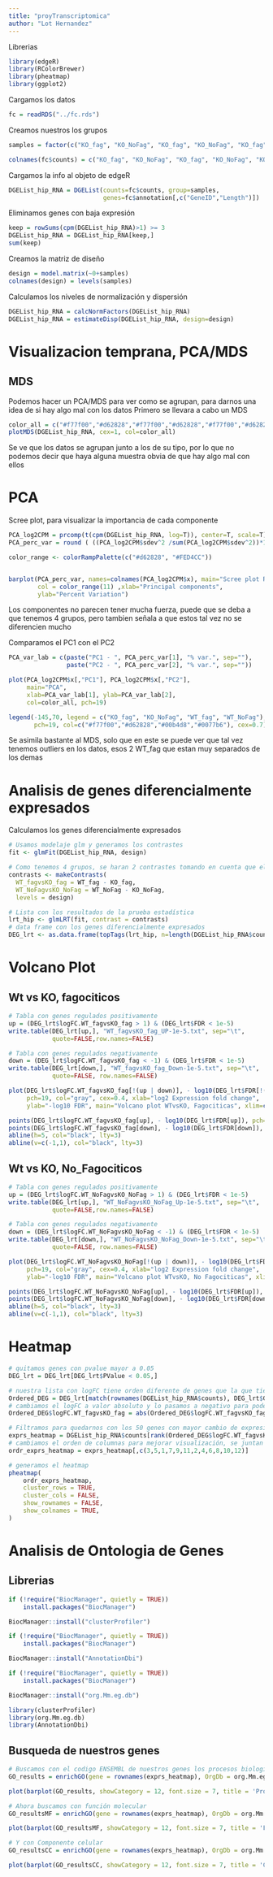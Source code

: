 ```yaml
---
title: "proyTranscriptomica"
author: "Lot Hernandez"
---
```


Librerias
```r
library(edgeR)
library(RColorBrewer)
library(pheatmap)
library(ggplot2)
```

Cargamos los datos
```r
fc = readRDS("../fc.rds")
```

Creamos nuestros los grupos
```r
samples = factor(c("KO_fag", "KO_NoFag", "KO_fag", "KO_NoFag", "KO_fag", "KO_NoFag", "WT_fag", "WT_NoFag", "WT_fag", "WT_NoFag", "WT_fag", "WT_NoFag"))

colnames(fc$counts) = c("KO_fag", "KO_NoFag", "KO_fag", "KO_NoFag", "KO_fag", "KO_NoFag", "WT_fag", "WT_NoFag", "WT_fag", "WT_NoFag", "WT_fag", "WT_NoFag")
```

Cargamos la info al objeto de edgeR
```r
DGEList_hip_RNA = DGEList(counts=fc$counts, group=samples,
                          genes=fc$annotation[,c("GeneID","Length")])
```

Eliminamos genes con baja expresión
```r
keep = rowSums(cpm(DGEList_hip_RNA)>1) >= 3
DGEList_hip_RNA = DGEList_hip_RNA[keep,]
sum(keep)
```

Creamos la matriz de diseño
```r
design = model.matrix(~0+samples)
colnames(design) = levels(samples)
```

Calculamos los niveles de normalización y dispersión
```r
DGEList_hip_RNA = calcNormFactors(DGEList_hip_RNA)
DGEList_hip_RNA = estimateDisp(DGEList_hip_RNA, design=design)
```

# Visualizacion temprana, PCA/MDS
## MDS
Podemos hacer un PCA/MDS para ver como se agrupan, para darnos una idea de si hay algo mal con los datos
Primero se llevara a cabo un MDS
```r
color_all = c("#f77f00","#d62828","#f77f00","#d62828","#f77f00","#d62828","#00b4d8","#0077b6","#00b4d8","#0077b6","#00b4d8","#0077b6")
plotMDS(DGEList_hip_RNA, cex=1, col=color_all)
```
Se ve que los datos se agrupan junto a los de su tipo, por lo que no podemos decir que haya alguna muestra obvia de que hay algo mal con ellos

# PCA
Scree plot, para visualizar la importancia de cada componente
```r
PCA_log2CPM = prcomp(t(cpm(DGEList_hip_RNA, log=T)), center=T, scale=T)
PCA_perc_var = round ( ((PCA_log2CPM$sdev^2 /sum(PCA_log2CPM$sdev^2))*100), 1)

color_range <- colorRampPalette(c("#d62828", "#FED4CC"))


barplot(PCA_perc_var, names=colnames(PCA_log2CPM$x), main="Scree plot RNAseq", 
        col = color_range(11) ,xlab="Principal components", 
        ylab="Percent Variation")

```
Los componentes no parecen tener mucha fuerza, puede que se deba a que tenemos 4 grupos, pero tambien señala a que estos tal vez no se diferencien mucho


Comparamos el PC1 con el PC2
```r
PCA_var_lab = c(paste("PC1 - ", PCA_perc_var[1], "% var.", sep=""),
                paste("PC2 - ", PCA_perc_var[2], "% var.", sep=""))

plot(PCA_log2CPM$x[,"PC1"], PCA_log2CPM$x[,"PC2"], 
     main="PCA",
     xlab=PCA_var_lab[1], ylab=PCA_var_lab[2], 
     col=color_all, pch=19)

legend(-145,70, legend = c("KO_fag", "KO_NoFag", "WT_fag", "WT_NoFag"), 
       pch=19, col=c("#f77f00","#d62828","#00b4d8","#0077b6"), cex=0.7)

```
Se asimila bastante al MDS, solo que en este se puede ver que tal vez tenemos outliers en los datos, esos 2 WT_fag que estan muy separados de los demas


# Analisis de genes diferencialmente expresados

Calculamos los genes diferencialmente expresados
```r
# Usamos modelaje glm y generamos los contrastes
fit <- glmFit(DGEList_hip_RNA, design)

# Como tenemos 4 grupos, se haran 2 contrastes tomando en cuenta que el enfoque del estudio es ver el efecto de KO en Ifngr1
contrasts <- makeContrasts(
  WT_fagvsKO_fag = WT_fag - KO_fag,
  WT_NoFagvsKO_NoFag = WT_NoFag - KO_NoFag,
  levels = design)

# Lista con los resultados de la prueba estadística
lrt_hip <- glmLRT(fit, contrast = contrasts)
# data frame con los genes diferencialmente expresados
DEG_lrt <- as.data.frame(topTags(lrt_hip, n=length(DGEList_hip_RNA$counts[,1])))
```


# Volcano Plot
## Wt vs KO, fagociticos 
```r
# Tabla con genes regulados positivamente
up = (DEG_lrt$logFC.WT_fagvsKO_fag > 1) & (DEG_lrt$FDR < 1e-5)
write.table(DEG_lrt[up,], "WT_fagvsKO_fag_UP-1e-5.txt", sep="\t",
            quote=FALSE,row.names=FALSE)

# Tabla con genes regulados negativamente
down = (DEG_lrt$logFC.WT_fagvsKO_fag < -1) & (DEG_lrt$FDR < 1e-5)
write.table(DEG_lrt[down,], "WT_fagvsKO_fag_Down-1e-5.txt", sep="\t",
            quote=FALSE, row.names=FALSE)
```

```r
plot(DEG_lrt$logFC.WT_fagvsKO_fag[!(up | down)], - log10(DEG_lrt$FDR[!(up | down)]),
     pch=19, col="gray", cex=0.4, xlab="log2 Expression fold change", 
     ylab="-log10 FDR", main="Volcano plot WTvsKO, Fagociticas", xlim=c(-10,10),ylim=c(0,30))

points(DEG_lrt$logFC.WT_fagvsKO_fag[up], - log10(DEG_lrt$FDR[up]), pch=19, col="red", cex=0.4)
points(DEG_lrt$logFC.WT_fagvsKO_fag[down], - log10(DEG_lrt$FDR[down]), pch=19, col="blue", cex=0.4)
abline(h=5, col="black", lty=3)
abline(v=c(-1,1), col="black", lty=3)

```


## Wt vs KO, No_Fagociticos 
```r
# Tabla con genes regulados positivamente
up = (DEG_lrt$logFC.WT_NoFagvsKO_NoFag > 1) & (DEG_lrt$FDR < 1e-5)
write.table(DEG_lrt[up,], "WT_NoFagvsKO_NoFag_Up-1e-5.txt", sep="\t",
            quote=FALSE,row.names=FALSE)

# Tabla con genes regulados negativamente
down = (DEG_lrt$logFC.WT_NoFagvsKO_NoFag < -1) & (DEG_lrt$FDR < 1e-5)
write.table(DEG_lrt[down,], "WT_NoFagvsKO_NoFag_Down-1e-5.txt", sep="\t",
            quote=FALSE, row.names=FALSE)
```

```r
plot(DEG_lrt$logFC.WT_NoFagvsKO_NoFag[!(up | down)], - log10(DEG_lrt$FDR[!(up | down)]),
     pch=19, col="gray", cex=0.4, xlab="log2 Expression fold change", 
     ylab="-log10 FDR", main="Volcano plot WTvsKO, No Fagociticas", xlim=c(-10,10),ylim=c(0,30))

points(DEG_lrt$logFC.WT_NoFagvsKO_NoFag[up], - log10(DEG_lrt$FDR[up]), pch=19, col="red", cex=0.4)
points(DEG_lrt$logFC.WT_NoFagvsKO_NoFag[down], - log10(DEG_lrt$FDR[down]), pch=19, col="blue", cex=0.4)
abline(h=5, col="black", lty=3)
abline(v=c(-1,1), col="black", lty=3)

```


# Heatmap

```r
# quitamos genes con pvalue mayor a 0.05
DEG_lrt = DEG_lrt[DEG_lrt$PValue < 0.05,]

# nuestra lista con logFC tiene orden diferente de genes que la que tiene los counts, por lo que las ordenamos
Ordered_DEG = DEG_lrt[match(rownames(DGEList_hip_RNA$counts), DEG_lrt$GeneID), ]
# cambiamos el logFC a valor absoluto y lo pasamos a negativo para poder usar rank y obtener aquellos genes donde se vio mas diferencia, específicamente en WT_fag vs KO_fag 
Ordered_DEG$logFC.WT_fagvsKO_fag = abs(Ordered_DEG$logFC.WT_fagvsKO_fag) * -1

# Filtramos para quedarnos con los 50 genes con mayor cambio de expresión entre los grupos
exprs_heatmap = DGEList_hip_RNA$counts[rank(Ordered_DEG$logFC.WT_fagvsKO_fag) <= 50, ]
# cambiamos el orden de columnas para mejorar visualización, se juntan los del mismo grupo
ordr_exprs_heatmap = exprs_heatmap[,c(3,5,1,7,9,11,2,4,6,8,10,12)]

# generamos el heatmap
pheatmap(
    ordr_exprs_heatmap,
    cluster_rows = TRUE,
    cluster_cols = FALSE,
    show_rownames = FALSE,
    show_colnames = TRUE,
)

```

# Analisis de Ontologia de Genes
## Librerias
```r
if (!require("BiocManager", quietly = TRUE))
    install.packages("BiocManager")

BiocManager::install("clusterProfiler")

if (!require("BiocManager", quietly = TRUE))
    install.packages("BiocManager")

BiocManager::install("AnnotationDbi")

if (!require("BiocManager", quietly = TRUE))
    install.packages("BiocManager")

BiocManager::install("org.Mm.eg.db")
```

```r
library(clusterProfiler)
library(org.Mm.eg.db)
library(AnnotationDbi)
```

## Busqueda de nuestros genes
```r
# Buscamos con el codigo ENSEMBL de nuestros genes los procesos biologicos en los que pueden estar involucrados
GO_results = enrichGO(gene = rownames(exprs_heatmap), OrgDb = org.Mm.eg.db, keyType = "ENSEMBL", ont = "BP")

plot(barplot(GO_results, showCategory = 12, font.size = 7, title = 'Procesos Biologicos'))
```


```r
# Ahora buscamos con función molecular
GO_resultsMF = enrichGO(gene = rownames(exprs_heatmap), OrgDb = org.Mm.eg.db, keyType = "ENSEMBL", ont = "MF")

plot(barplot(GO_resultsMF, showCategory = 12, font.size = 7, title = 'Función Molecular'))
```

```r
# Y con Componente celular
GO_resultsCC = enrichGO(gene = rownames(exprs_heatmap), OrgDb = org.Mm.eg.db, keyType = "ENSEMBL", ont = "CC")

plot(barplot(GO_resultsCC, showCategory = 12, font.size = 7, title = 'Componente Celular'))
```





